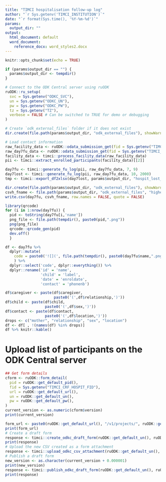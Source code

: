 ```yaml
---
title: "TIMCI hospitalisation follow-up log"
author: "`r Sys.getenv('TIMCI_INSTITUTION')`"
date: "`r format(Sys.time(), '%Y-%m-%d')`"
params:
  output_dir: ""
output:
  html_document: default
  word_document:
    reference_docx: word_styles2.docx
---
```


```r
knitr::opts_chunk$set(echo = TRUE)
```

```r
if (params$output_dir == "") {
  params$output_dir <- tempdir()
}
```

```r
# Connect to the ODK Central server using ruODK
ruODK::ru_setup(
  svc = Sys.getenv("ODKC_SVC"),
  un = Sys.getenv("ODKC_UN"),
  pw = Sys.getenv("ODKC_PW"),
  tz = Sys.getenv("TZ"),
  verbose = FALSE # Can be switched to TRUE for demo or debugging
)
```

```r
# Create `odk_external_files` folder if it does not exist
dir.create(file.path(params$output_dir, "odk_external_files"), showWarnings = FALSE)

# Load contact information
raw_facility_data <- ruODK::odata_submission_get(fid = Sys.getenv("TIMCI_CRF_FACILITY_FID"))
raw_day7fu_data <- ruODK::odata_submission_get(fid = Sys.getenv("TIMCI_CRF_HOSPIT_FID"))
facility_data <- timci::process_facility_data(raw_facility_data)
pii <- timci::extract_enrolled_participants(facility_data)[[2]]
```

```r
day7fu <- timci::generate_fu_log(pii, raw_day7fu_data, 7, 9)
day7lost <- timci::generate_fu_log(pii, raw_day7fu_data, 10, 2000)
tmp <- timci::export_df2xlsx(day7lost, params$output_dir, "hospit_lost_to_followup")
```

```r
dir.create(file.path(params$output_dir, "odk_external_files"), showWarnings = FALSE)
csvh_fname <- file.path(params$output_dir, "odk_external_files", "higher_level_visits.csv")
write.csv(day7fu, csvh_fname, row.names = FALSE, quote = FALSE)
```

```r
library(qrcode)
for (i in 1:nrow(day7fu)) {
  pid <- toString(day7fu[i,'name'])
  png_file <- file.path(tempdir(), paste0(pid,".png"))
  png(png_file)
  qrcode::qrcode_gen(pid)
  dev.off()
  }

df <- day7fu %>%
  dplyr::mutate(
    code = paste0('![](', file.path(tempdir(), paste0(day7fu$name,".png")), ')', '{width=0.75in}')
    ) %>%
  dplyr::select('code', dplyr::everything()) %>%
  dplyr::rename('id' = 'name',
                'child' = 'label',
                'date' = 'enroldate',
                'contact' = 'phonenb')

df$caregiver <- paste(df$caregiver,
                      paste0('(',df$relationship,')'))
df$child <- paste(df$child,
                  paste0('(',df$sex,')'))
df$contact <- paste(df$contact,
                  paste0('(',df$location,')'))
drops <- c("mother", "relationship", "sex", "location")
df <- df[ , !(names(df) %in% drops)]
df %>% knitr::kable()
```

# Upload list of participants on the ODK Central server

```r
## Get form details
cform <- ruODK::form_detail(
  pid = ruODK::get_default_pid(),
  fid = Sys.getenv("TIMCI_CRF_HOSPIT_FID"),
  url = ruODK::get_default_url(),
  un = ruODK::get_default_un(),
  pw = ruODK::get_default_pw(),
)
current_version <- as.numeric(cform$version)
print(current_version)
```

```r
form_url <- paste0(ruODK::get_default_url(), "/v1/projects/", ruODK::get_default_pid(), "/forms/", Sys.getenv("TIMCI_CRF_HOSPIT_FID"))
print(form_url)
# Create a draft form
response <- timci::create_odkc_draft_form(ruODK::get_default_un(), ruODK::get_default_pw(), form_url)
print(response)
# Upload the new CSV created as a form attachment
response <- timci::upload_odkc_csv_attachment(ruODK::get_default_un(), ruODK::get_default_pw(), form_url, csvh_fname)
# Publish a draft form
new_version <- as.character(current_version + 0.000001)
print(new_version)
response <- timci::publish_odkc_draft_form(ruODK::get_default_un(), ruODK::get_default_pw(), form_url, new_version)
print(response)
```
